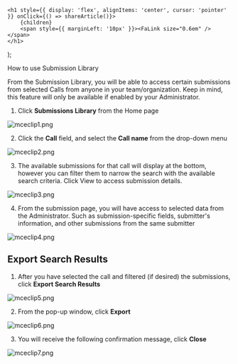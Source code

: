 

    <h1 style={{ display: 'flex', alignItems: 'center', cursor: 'pointer' }} onClick={() => shareArticle()}>
        {children} 
        <span style={{ marginLeft: '10px' }}><FaLink size="0.6em" /></span>
    </h1>
);

<ToastContainer />

<ClickableTitle>How to use Submission Library</ClickableTitle>




From the Submission Library, you will be able to access certain submissions from selected Calls from anyone in your team/organization. Keep in mind, this feature will only be available if enabled by your Administrator.


1. Click **Submissions Library** from the Home page


![mceclip1.png](../../../resources/article-images/13826372712595-How-to-use-Submission-Library_1.png)


2. Click the **Call** field, and select the **Call name** from the drop-down menu


![mceclip2.png](../../../resources/article-images/13826372712595-How-to-use-Submission-Library_2.png)


3. The available submissions for that call will display at the bottom, however you can filter them to narrow the search with the available search criteria. Click View to access submission details.


![mceclip3.png](../../../resources/article-images/13826372712595-How-to-use-Submission-Library_3.png)


4. From the submission page, you will have access to selected data from the Administrator. Such as submission-specific fields, submitter's information, and other submissions from the same submitter


![mceclip4.png](../../../resources/article-images/13826372712595-How-to-use-Submission-Library_4.png)


## **Export Search Results**


1. After you have selected the call and filtered (if desired) the submissions, click **Export Search Results**


![mceclip5.png](../../../resources/article-images/13826372712595-How-to-use-Submission-Library_5.png)


2. From the pop-up window, click **Export**


![mceclip6.png](../../../resources/article-images/13826372712595-How-to-use-Submission-Library_6.png)


3. You will receive the following confirmation message, click **Close**


![mceclip7.png](../../../resources/article-images/13826372712595-How-to-use-Submission-Library_7.png)



